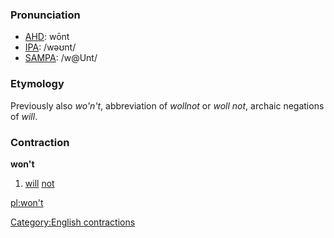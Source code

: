 ===Pronunciation===
*[[w:AHD|AHD]]: wōnt
*[[w:IPA|IPA]]: /wəʊnt/
*[[w:SAMPA|SAMPA]]: /w@Unt/

===Etymology===
Previously also ''wo'n't'', abbreviation of ''wollnot'' or ''woll not'', archaic negations of ''will''.

===Contraction===
'''won't'''

#[[will]] [[not]]

[[pl:won't]]
[[Category:English contractions]]